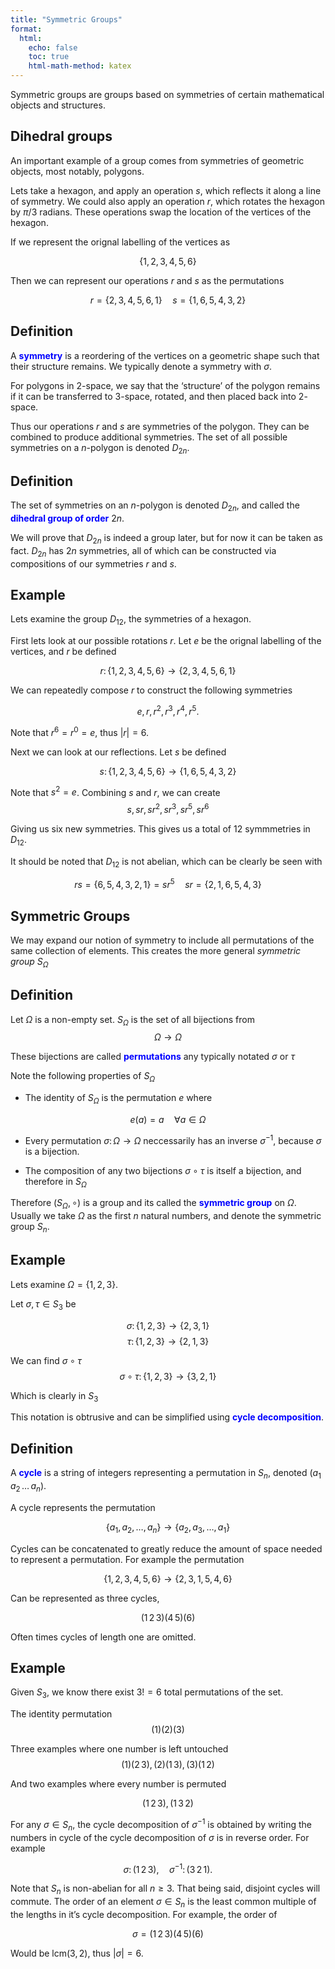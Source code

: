 ```yaml
---
title: "Symmetric Groups"
format:
  html:
    echo: false
    toc: true
    html-math-method: katex
---
```


Symmetric groups are groups based on symmetries of certain mathematical objects and structures.

## Dihedral groups

An important example of a group comes from symmetries of geometric objects, most notably, polygons.

Lets take a hexagon, and apply an operation *s*, which reflects it along a line of symmetry. We could also apply an operation *r*, which rotates the hexagon by $\pi / 3$ radians. These operations swap the location of the vertices of the hexagon.



If we represent the orignal labelling of the vertices as

$$
\{1,2,3,4,5,6\}
$$

Then we can represent our operations $r$ and $s$ as the permutations

$$
r = \{2,3,4,5,6,1\} \quad s = \{1,6,5,4,3,2\}
$$

::: {.callout-note icon="false"}
## Definition

A [**symmetry**]{style="color: blue"} is a reordering of the vertices on a geometric shape such that their structure remains. We typically denote a symmetry with $\sigma$.
:::

For polygons in $2$-space, we say that the 'structure' of the polygon remains if it can be transferred to $3$-space, rotated, and then placed back into $2$-space.

Thus our operations $r$ and $s$ are symmetries of the polygon. They can be combined to produce additional symmetries. The set of all possible symmetries on a $n$-polygon is denoted $D_{2n}$.

::: {.callout-note icon="false"}
## Definition

The set of symmetries on an $n$-polygon is denoted $D_{2n}$, and called the [**dihedral group of order**]{style="color: blue"} $2n$.
:::

We will prove that $D_{2n}$ is indeed a group later, but for now it can be taken as fact. $D_{2n}$ has $2n$ symmetries, all of which can be constructed via compositions of our symmetries $r$ and $s$.

::: {.callout-warning icon="false"}
## Example

Lets examine the group $D_{12}$, the symmetries of a hexagon.

First lets look at our possible rotations $r$. Let $e$ be the orignal labelling of the vertices, and $r$ be defined

$$
r \colon \{1,2,3,4,5,6\} \to \{2,3,4,5,6,1\}
$$

We can repeatedly compose $r$ to construct the following symmetries

$$
e, r, r^2, r^3, r^4, r^5.
$$

Note that $r^6 = r^0 = e$, thus $|r| = 6$.

Next we can look at our reflections. Let $s$ be defined 

$$
s \colon \{1,2,3,4,5,6\} \to \{1,6,5,4,3,2\}
$$ 

Note that $s^2 = e$. Combining $s$ and $r$, we can create
$$
s, sr, sr^2, sr^3, sr^5, sr^6
$$

Giving us six new symmetries. This gives us a total of 12 symmmetries in $D_{12}$. 

:::

It should be noted that $D_{12}$ is not abelian, which can be clearly be seen with

$$
rs = \{6,5,4,3,2,1\} = sr^5 \quad sr = \{2,1,6,5,4,3\}
$$

## Symmetric Groups

We may expand our notion of symmetry to include all permutations of the same collection of elements. This creates the more general *symmetric group* $S_\Omega$

::: {.callout-note icon="false"}
## Definition

Let $\Omega$ is a non-empty set. $S_\Omega$ is the set of all bijections from
$$
\Omega \to \Omega
$$

These bijections are called [**permutations**]{style="color: blue"} any typically notated $\sigma$ or $\tau$
:::

Note the following properties of $S_\Omega$

- The identity of $S_\Omega$ is the permutation $e$ where 

$$
e(a) = a\quad \forall a \in \Omega
$$

- Every permutation $\sigma \colon \Omega \to \Omega$ neccessarily has an inverse $\sigma^{-1}$, because $\sigma$ is a bijection.

- The composition of any two bijections $\sigma \circ \tau$ is itself a bijection, and therefore in $S_\Omega$

Therefore $(S_\Omega, \circ)$ is a group and its called the [**symmetric group**]{style="color: blue"} on $\Omega$. Usually we take $\Omega$ as the first $n$ natural numbers, and denote the symmetric group $S_n$.

::: {.callout-warning icon="false"}
## Example

Lets examine $\Omega = \{1,2,3\}$. 

Let $\sigma,\tau \in S_3$ be

$$
\sigma \colon \{1,2,3\} \to \{2,3,1\}
$$
$$
\tau \colon \{1,2,3\} \to \{2,1,3\}
$$

We can find $\sigma \circ \tau$
$$
\sigma \circ \tau \colon \{1,2,3\} \to \{3,2,1\}
$$

Which is clearly in $S_3$
::: 

This notation is obtrusive and can be simplified using [**cycle decomposition**]{style="color: blue"}.

::: {.callout-note icon="false"}
## Definition

A [**cycle**]{style="color: blue"} is a string of integers representing a permutation in $S_n$, denoted $(a_1\,a_2\,\ldots\,a_n)$.
::: 

A cycle represents the permutation

$$
\{a_1,a_2,\ldots,a_n\} \to \{a_2,a_3,\ldots,a_1\}
$$

Cycles can be concatenated to greatly reduce the amount of space needed to represent a permutation. For example the permutation

$$
\{1,2,3,4,5,6\} \to \{2,3,1,5,4,6\}
$$

Can be represented as three cycles,

$$
(1\,2\,3)(4\,5)(6)
$$

Often times cycles of length one are omitted. 

::: {.callout-warning icon="false"}
## Example

Given $S_3$, we know there exist $3! = 6$ total permutations of the set.

The identity permutation
$$
(1)(2)(3)
$$

Three examples where one number is left untouched
$$
(1)(2\,3), (2)(1\,3), (3)(1\,2)
$$

And two examples where every number is permuted

$$
(1\,2\,3), (1\,3\,2)
$$

::: 

For any $\sigma \in S_n$, the cycle decomposition of $\sigma^{-1}$ is obtained by writing the numbers in cycle of the cycle decomposition of $\sigma$ is in reverse order. For example

$$
\sigma \colon (1\,2\,3),\quad \sigma^{-1} \colon (3\,2\,1).
$$

Note that $S_n$ is non-abelian for all $n\geq3$. That being said, disjoint cycles will commute. The order of an element $\sigma \in S_n$ is the least common multiple of the lengths in it's cycle decomposition. For example, the order of 

$$
\sigma = (1\,2\,3)(4\,5)(6)
$$

Would be $\text{lcm}(3,2)$, thus $|\sigma| = 6$.
